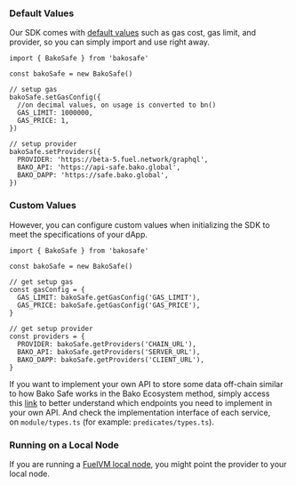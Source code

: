 ### Default Values

Our SDK comes with [default values](https://github.com/infinitybase/bako-safe/blob/master/packages/sdk/configurables.ts) such as gas cost, gas limit, and provider, so you can simply import and use right away.

```tsx
import { BakoSafe } from 'bakosafe'

const bakoSafe = new BakoSafe()

// setup gas
bakoSafe.setGasConfig({
  //on decimal values, on usage is converted to bn()
  GAS_LIMIT: 1000000,
  GAS_PRICE: 1,
})

// setup provider
bakoSafe.setProviders({
  PROVIDER: 'https://beta-5.fuel.network/graphql',
  BAKO_API: 'https://api-safe.bako.global',
  BAKO_DAPP: 'https://safe.bako.global',
})
```

### Custom Values

However, you can configure custom values when initializing the SDK to meet the specifications of your dApp.

```tsx
import { BakoSafe } from 'bakosafe'

const bakoSafe = new BakoSafe()

// get setup gas
const gasConfig = {
  GAS_LIMIT: bakoSafe.getGasConfig('GAS_LIMIT'),
  GAS_PRICE: bakoSafe.getGasConfig('GAS_PRICE'),
}

// get setup provider
const providers = {
  PROVIDER: bakoSafe.getProviders('CHAIN_URL'),
  BAKO_API: bakoSafe.getProviders('SERVER_URL'),
  BAKO_DAPP: bakoSafe.getProviders('CLIENT_URL'),
}
```

If you want to implement your own API to store some data off-chain similar to how Bako Safe works in the Bako Ecosystem method, simply access this [link](https://github.com/infinitybase/bako-safe/blob/master/packages/sdk/src/api/index.ts) to better understand which endpoints you need to implement in your own API. And check the implementation interface of each service, on `module/types.ts` (for example: `predicates/types.ts`).

### Running on a Local Node

If you are running a [FuelVM local node](https://github.com/infinitybase/bako-safe/tree/master/docker/chain), you might point the provider to your local node.

